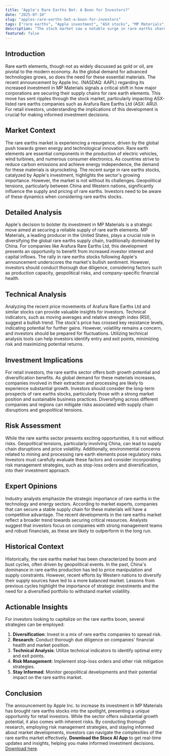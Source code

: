 ```yaml
---
title: "Apple's Rare Earths Bet: A Boon for Investors?"
date: "2025-07-18"
slug: "apples-rare-earths-bet-a-boon-for-investors"
tags: ["rare earths", "Apple investment", "ASX stocks", "MP Materials", "Arafura Rare Earths", "stock market analysis", "investment insights", "geopolitical risks", "technical analysis", "green energy"]
description: "The stock market saw a notable surge in rare earths shares, particularly those tied to ASX-listed companies, following the announcement that Apple Inc. is significantly increasing its investment in MP Materials. This strategic move by the tech giant underscores the vital role rare earth elements play in technology production, including smartphones and electric vehicles. As a result, shares of Arafura Rare Earths Ltd and other rare earth companies experienced remarkable gains. This development signals a growing recognition of the importance of securing these critical materials, which are essential for the green energy transition and advanced technology manufacturing. For retail investors, this presents a compelling opportunity to evaluate the potential of rare earths stocks within their portfolios, considering both the current market momentum and the long-term demand for these resources. However, with opportunity comes risk, and investors must weigh geopolitical factors and supply chain challenges inherent in the rare earths sector. This article delves into market trends, provides expert analysis, and offers actionable insights for navigating this dynamic investment landscape."
featured: false
---
```


## Introduction  
Rare earth elements, though not as widely discussed as gold or oil, are pivotal to the modern economy. As the global demand for advanced technologies grows, so does the need for these essential materials. The recent announcement by Apple Inc. (NASDAQ: AAPL) regarding its increased investment in MP Materials signals a critical shift in how major corporations are securing their supply chains for rare earth elements. This move has sent ripples through the stock market, particularly impacting ASX-listed rare earths companies such as Arafura Rare Earths Ltd (ASX: ARU). For retail investors, understanding the implications of this development is crucial for making informed investment decisions.  

## Market Context  
The rare earths market is experiencing a resurgence, driven by the global push towards green energy and technological innovation. Rare earth elements are essential components in the production of electric vehicles, wind turbines, and numerous consumer electronics. As countries strive to reduce carbon emissions and achieve energy independence, the demand for these materials is skyrocketing. The recent surge in rare earths stocks, catalyzed by Apple's investment, highlights the sector's growing importance. However, the market is not without its challenges. Geopolitical tensions, particularly between China and Western nations, significantly influence the supply and pricing of rare earths. Investors need to be aware of these dynamics when considering rare earths stocks.  

## Detailed Analysis  
Apple's decision to bolster its investment in MP Materials is a strategic move aimed at securing a reliable supply of rare earth elements. MP Materials, a leading producer in the United States, plays a crucial role in diversifying the global rare earths supply chain, traditionally dominated by China. For companies like Arafura Rare Earths Ltd, this development presents an opportunity to benefit from increased investor interest and capital inflows. The rally in rare earths stocks following Apple's announcement underscores the market's bullish sentiment. However, investors should conduct thorough due diligence, considering factors such as production capacity, geopolitical risks, and company-specific financial health.  

## Technical Analysis  
Analyzing the recent price movements of Arafura Rare Earths Ltd and similar stocks can provide valuable insights for investors. Technical indicators, such as moving averages and relative strength index (RSI), suggest a bullish trend. The stock's price has crossed key resistance levels, indicating potential for further gains. However, volatility remains a concern, and investors should be prepared for fluctuations. Utilizing technical analysis tools can help investors identify entry and exit points, minimizing risk and maximizing potential returns.  

## Investment Implications  
For retail investors, the rare earths sector offers both growth potential and diversification benefits. As global demand for these materials increases, companies involved in their extraction and processing are likely to experience substantial growth. Investors should consider the long-term prospects of rare earths stocks, particularly those with a strong market position and sustainable business practices. Diversifying across different companies and regions can mitigate risks associated with supply chain disruptions and geopolitical tensions.  

## Risk Assessment  
While the rare earths sector presents exciting opportunities, it is not without risks. Geopolitical tensions, particularly involving China, can lead to supply chain disruptions and price volatility. Additionally, environmental concerns related to mining and processing rare earth elements pose regulatory risks. Investors must carefully evaluate these factors and consider incorporating risk management strategies, such as stop-loss orders and diversification, into their investment approach.  

## Expert Opinions  
Industry analysts emphasize the strategic importance of rare earths in the technology and energy sectors. According to market experts, companies that can secure a stable supply chain for these materials will have a competitive advantage. The recent developments in the rare earths market reflect a broader trend towards securing critical resources. Analysts suggest that investors focus on companies with strong management teams and robust financials, as these are likely to outperform in the long run.  

## Historical Context  
Historically, the rare earths market has been characterized by boom and bust cycles, often driven by geopolitical events. In the past, China's dominance in rare earths production has led to price manipulation and supply constraints. However, recent efforts by Western nations to diversify their supply sources have led to a more balanced market. Lessons from previous cycles highlight the importance of strategic investments and the need for a diversified portfolio to withstand market volatility.  

## Actionable Insights  
For investors looking to capitalize on the rare earths boom, several strategies can be employed:  
1. **Diversification**: Invest in a mix of rare earths companies to spread risk.  
2. **Research**: Conduct thorough due diligence on companies' financial health and market position.  
3. **Technical Analysis**: Utilize technical indicators to identify optimal entry and exit points.  
4. **Risk Management**: Implement stop-loss orders and other risk mitigation strategies.  
5. **Stay Informed**: Monitor geopolitical developments and their potential impact on the rare earths market.  

## Conclusion  
The announcement by Apple Inc. to increase its investment in MP Materials has brought rare earths stocks into the spotlight, presenting a unique opportunity for retail investors. While the sector offers substantial growth potential, it also comes with inherent risks. By conducting thorough research, employing risk management strategies, and staying informed about market developments, investors can navigate the complexities of the rare earths market effectively. **Download the Stocx AI App** to get real-time updates and insights, helping you make informed investment decisions. [Download here](https://stocx.co).  
